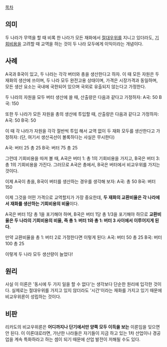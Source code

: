 [[목차]]
== 의미 ==
두 나라가 무역을 할 때 비록 한 나라가 모든 재화에서 [[절대우위]]를 지니고 있더라도, [[기회비용]]을 고려할 때 교역을 하는 것이 두 나라 모두에게 이익이라는 개념이다.
== 사례 ==
A국과 B국이 있고, 두 나라는 각각 버터와 총을 생산한다고 하자.
이 때 모든 자원은 두 재화의 생산에 쓰이며, 두 나라 모두 완전고용 상태이며, 가격은 시장가격과 동일하며, 모든 생산 요소는 국내에 국한되어 있으며 국외로 유출되지 않는다고 가정한다.

두 나라의 자원을 모두 버터 생산에 쓸 때, 산출량은 다음과 같다고 가정하자:
A국: 50
B국: 150

또한 두 나라가 모든 자원을 총의 생산에 투입할 때, 산출량은 다음과 같다고 가정하자:
A국: 50
B국: 50

이 때 각 나라가 자원을 각각 절반씩 투입 해서 교역 없이 두 재화 모두를 생산한다고 가정하자: (단, 여기서 생산곡선이 볼록하다는 사실은 무시한다)

A국: 버터 25 총 25
B국: 버터 75 총 25

그런데 기회비용을 따져 볼 때, A국은 버터 1: 총 1의 기회비용을 가지고, B국은 버터 3: 총 1의 기회비용을 가진다.
그러므로 A국은 총에서, B국은 버터에서 비교우위를 가지는 것이다.

이제 A국이 총을, B국이 버터를 생산하는 경우를 생각해 보자:
A국: 총 50
B국: 버터 150

이제 그것을 어떤 가격으로 교역할지가 가장 중요한데, '''두 재화의 교환비율은 각 나라에서 재화를 생산하는 기회비용의 비율'''이다.

A국은 버터 1당 총 1을 포기해야 하며, B국은 버터 1당 총 1/3을 포기해야 하므로 '''교환비율은 두 나라의 기회비용의 비율, 즉 총 1: 버터 1와 총 1: 버터 3 사이에서 이루어지게 된다.'''


만약 교환비율을 총 1: 버터 2로 가정한다면 이렇게 된다:
A국: 버터 50 총 25
B국: 버터 100 총 25

이렇게 두 나라 모두 생산량이 늘었다!
== 원리 ==
사실 이 이론은 '동시에 두 가지 일을 할 수 없다'는 생각보다 단순한 원리에 입각한 것이다. 실제로는 절대우위를 가지고 있지 않더라도 '시간'이라는 재화를 가지고 있기 때문에 비교우위론이 성립하는 것이다.
== 비판 ==
리카도의 비교우위론은 '''어디까지나 단기에서만 양쪽 모두 이득을 보는''' 이론임을 잊으면 안 된다. 이 이론대로라면, 가난한 나라들은 자기들이 지금 하고 있는 1차 산업이나 경공업을 계속 특화하라고 하는 셈이 되기 때문에 산업 발전이 저해될 수도 있다.
